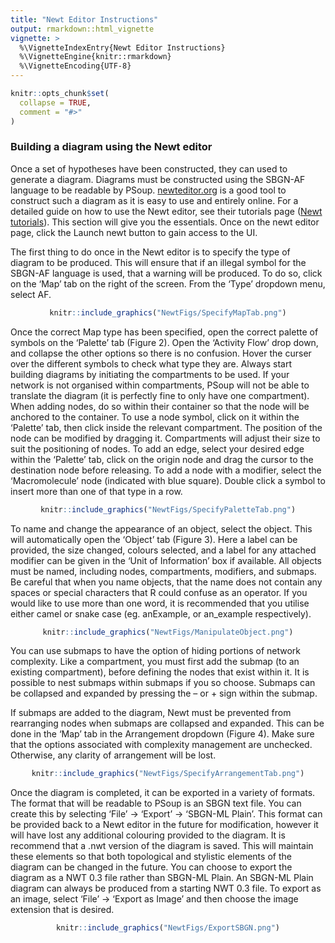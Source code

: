 ```yaml
---
title: "Newt Editor Instructions"
output: rmarkdown::html_vignette
vignette: >
  %\VignetteIndexEntry{Newt Editor Instructions}
  %\VignetteEngine{knitr::rmarkdown}
  %\VignetteEncoding{UTF-8}
---
```


```r
knitr::opts_chunk$set(
  collapse = TRUE,
  comment = "#>"
)
```

### Building a diagram using the Newt editor

Once a set of hypotheses have been constructed, they can used to generate a diagram. Diagrams must be constructed using the SBGN-AF language to be readable by PSoup. [newteditor.org](https://newteditor.org/) is a good tool to construct such a diagram as it is easy to use and entirely online. For a detailed guide on how to use the Newt editor, see their tutorials page ([Newt tutorials](https://newteditor.org/tutorials.html)). This section will give you the essentials. Once on the newt editor page, click the Launch newt button to gain access to the UI.

The first thing to do once in the Newt editor is to specify the type of diagram to be produced. This will ensure that if an illegal symbol for the SBGN-AF language is used, that a warning will be produced.  To do so, click on the 'Map' tab on the right of the screen. From the 'Type' dropdown menu, select AF.

<center>
```r
knitr::include_graphics("NewtFigs/SpecifyMapTab.png")
```
</center>

Once the correct Map type has been specified, open the correct palette of symbols on the 'Palette' tab (Figure 2). Open the 'Activity Flow' drop down, and collapse the other options so there is no confusion. Hover the curser over the different symbols to check what type they are. Always start building diagrams by initiating the compartments to be used. If your network is not organised within compartments, PSoup will not be able to translate the diagram (it is perfectly fine to only have one compartment). When adding nodes, do so within their container so that the node will be anchored to the container. To use a node symbol, click on it within the 'Palette' tab, then click inside the relevant compartment. The position of the node can be modified by dragging it. Compartments will adjust their size to suit the positioning of nodes. To add an edge, select your desired edge within the 'Palette' tab, click on the origin node and drag the cursor to the destination node before releasing. To add a node with a modifier, select the 'Macromolecule' node (indicated with blue square). Double click a symbol to insert more than one of that type in a row.

<center>
```r
knitr::include_graphics("NewtFigs/SpecifyPaletteTab.png")
```
</center>

To name and change the appearance of an object, select the object. This will automatically open the 'Object' tab (Figure 3). Here a label can be provided, the size changed, colours selected, and a label for any attached modifier can be given in the 'Unit of Information' box if available. All objects must be named, including nodes, compartments, modifiers, and submaps. Be careful that when you name objects, that the name does not contain any spaces or special characters that R could confuse as an operator. If you would like to use more than one word, it is recommended that you utilise either camel or snake case (eg. anExample, or an_example respectively).

<center>
```r
knitr::include_graphics("NewtFigs/ManipulateObject.png")
```
</center>

You can use submaps to have the option of hiding portions of network complexity. Like a compartment, you must first add the submap (to an existing compartment), before defining the nodes that exist within it. It is possible to nest submaps within submaps if you so choose. Submaps can be collapsed and expanded by pressing the – or + sign within the submap.

If submaps are added to the diagram, Newt must be prevented from rearranging nodes when submaps are collapsed and expanded. This can be done in the 'Map' tab in the Arrangement dropdown (Figure 4). Make sure that the options associated with complexity management are unchecked. Otherwise, any clarity of arrangement will be lost.

<center>
```r
knitr::include_graphics("NewtFigs/SpecifyArrangementTab.png")
```
</center>

Once the diagram is completed, it can be exported in a variety of formats. The format that will be readable to PSoup is an SBGN text file. You can create this by selecting 'File' -> 'Export' -> 'SBGN-ML Plain'. This format can be provided back to a Newt editor in the future for modification, however it will have lost any additional colouring provided to the diagram. It is recommend that a .nwt version of the diagram is saved. This will maintain these elements so that both topological and stylistic elements of the diagram can be changed in the future. You can choose to export the diagram as a NWT 0.3 file rather than SBGN-ML Plain. An SBGN-ML Plain diagram can always be produced from a starting NWT 0.3 file. To export as an image, select 'File' -> 'Export as Image' and then choose the image extension that is desired.

<center>
```r
knitr::include_graphics("NewtFigs/ExportSBGN.png")
```
</center>
